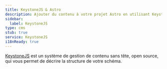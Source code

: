 ```yaml
---
title: KeystoneJS & Astro
description: Ajouter du contenu à votre projet Astro en utilisant KeystoneJS comme CMS
sidebar:
  label: KeystoneJS
type: cms
stub: true
service: KeystoneJS
i18nReady: true
---
```


[KeystoneJS](https://keystonejs.com/) est un système de gestion de contenu sans tête, open source, qui vous permet de décrire la structure de votre schéma.
